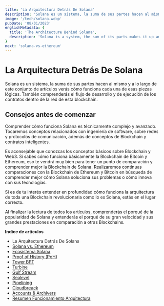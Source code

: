 ```yaml
---
title: 'La Arquitectura Detrás De Solana'
description: 'Solana es un sistema, la suma de sus partes hacen al mismo y a lo largo de este conjunto de artículos verás cómo funciona cada una de esas piezas lógicas. También comprenderás el flujo de desarrollo y de ejecución de los contratos dentro de la red de esta blockchain.'
image: '/tech/solana.webp'
pubDate: '08/31/2023'
englishMetadata: {
  title: 'The Architecture Behind Solana',
  description: 'Solana is a system, the sum of its parts makes it up and throughout this set of articles you will see how each of those logical pieces works. You will also understand the development and execution flow of contracts within the network of this blockchain.'
}
next: 'solana-vs-ethereum'
---
```


# La Arquitectura Detrás De Solana

Solana es un sistema, la suma de sus partes hacen al mismo y a lo largo de este conjunto de artículos verás cómo funciona cada una de esas piezas lógicas. También comprenderás el flujo de desarrollo y de ejecución de los contratos dentro de la red de esta blockchain.

## Consejos antes de comenzar

Comprender cómo funciona Solana es técnicamente complejo y avanzado. Tocaremos conceptos relacionados con ingeniería de software, sobre redes y protocolos de comunicación, además de conceptos de Blockchain y contratos inteligentes.

Es aconsejable que conozcas los conceptos básicos sobre Blockchain y Web3. Si sabes cómo funciona básicamente la Blockchain de Bitcoin y Ethereum, eso te vendrá muy bien para tener un punto de comparación y comprender mejor la Blockchain de Solana. Realizaremos continuas comparaciones con la Blockchain de Ethereum y Bitcoin en búsqueda de comprender mejor cómo Solana soluciona sus problemas o cómo innova con sus tecnologías.

Si es de tu interés entender en profundidad cómo funciona la arquitectura de toda una Blockchain revolucionaria como lo es Solana, estás en el lugar correcto.

Al finalizar la lectura de todos los artículos, comprenderás el porqué de la popularidad de Solana y entenderás el porqué de su gran velocidad y sus grandes prestaciones en comparación a otras Blockchains.

**Indice de artículos**

- La Arquitectura Detrás De Solana
- [Solana vs. Ethereum](/es/blog/blockchain/solana-vs-ethereum)
- [Ecosistema Solana](/es/blog/blockchain/solana-ecosystem)
- [Proof of History (PoH)](/es/blog/blockchain/solana-proof-of-history)
- [Tower BFT](/es/blog/blockchain/solana-tower-bft)
- [Turbine](/es/blog/blockchain/solana-turbine)
- [Gulf Stream](/es/blog/blockchain/solana-gulf-stream)
- [Sealevel](/es/blog/blockchain/solana-sealevel)
- [Pipelining](/es/blog/blockchain/solana-pipelining)
- [Cloudbreack](/es/blog/blockchain/solana-cloudbreak)
- [Accounts & Archivers](/es/blog/blockchain/solana-accounts-archivers)
- [Resumen Funcionamiento Arquitectura](/es/blog/blockchain/solana-wrap-up)
